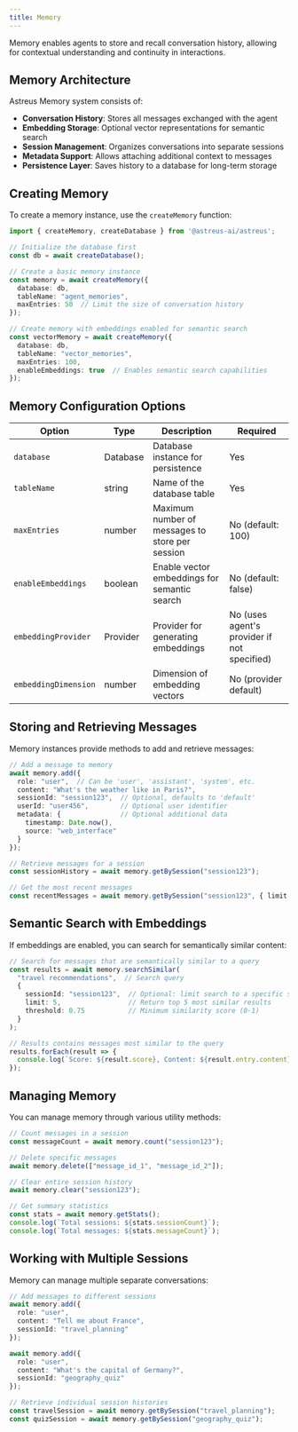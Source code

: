 ```yaml
---
title: Memory
---
```


Memory enables agents to store and recall conversation history, allowing for contextual understanding and continuity in interactions.

## Memory Architecture

Astreus Memory system consists of:

- **Conversation History**: Stores all messages exchanged with the agent
- **Embedding Storage**: Optional vector representations for semantic search
- **Session Management**: Organizes conversations into separate sessions
- **Metadata Support**: Allows attaching additional context to messages
- **Persistence Layer**: Saves history to a database for long-term storage

## Creating Memory

To create a memory instance, use the `createMemory` function:

```typescript
import { createMemory, createDatabase } from '@astreus-ai/astreus';

// Initialize the database first
const db = await createDatabase();

// Create a basic memory instance
const memory = await createMemory({
  database: db,
  tableName: "agent_memories",
  maxEntries: 50  // Limit the size of conversation history
});

// Create memory with embeddings enabled for semantic search
const vectorMemory = await createMemory({
  database: db,
  tableName: "vector_memories",
  maxEntries: 100,
  enableEmbeddings: true  // Enables semantic search capabilities
});
```

## Memory Configuration Options

| Option | Type | Description | Required |
|--------|------|-------------|----------|
| `database` | Database | Database instance for persistence | Yes |
| `tableName` | string | Name of the database table | Yes |
| `maxEntries` | number | Maximum number of messages to store per session | No (default: 100) |
| `enableEmbeddings` | boolean | Enable vector embeddings for semantic search | No (default: false) |
| `embeddingProvider` | Provider | Provider for generating embeddings | No (uses agent's provider if not specified) |
| `embeddingDimension` | number | Dimension of embedding vectors | No (provider default) |

## Storing and Retrieving Messages

Memory instances provide methods to add and retrieve messages:

```typescript
// Add a message to memory
await memory.add({
  role: "user",  // Can be 'user', 'assistant', 'system', etc.
  content: "What's the weather like in Paris?",
  sessionId: "session123",  // Optional, defaults to 'default'
  userId: "user456",        // Optional user identifier
  metadata: {               // Optional additional data
    timestamp: Date.now(),
    source: "web_interface"
  }
});

// Retrieve messages for a session
const sessionHistory = await memory.getBySession("session123");

// Get the most recent messages
const recentMessages = await memory.getBySession("session123", { limit: 10 });
```

## Semantic Search with Embeddings

If embeddings are enabled, you can search for semantically similar content:

```typescript
// Search for messages that are semantically similar to a query
const results = await memory.searchSimilar(
  "travel recommendations",  // Search query
  {
    sessionId: "session123",  // Optional: limit search to a specific session
    limit: 5,                 // Return top 5 most similar results
    threshold: 0.75           // Minimum similarity score (0-1)
  }
);

// Results contains messages most similar to the query
results.forEach(result => {
  console.log(`Score: ${result.score}, Content: ${result.entry.content}`);
});
```

## Managing Memory

You can manage memory through various utility methods:

```typescript
// Count messages in a session
const messageCount = await memory.count("session123");

// Delete specific messages
await memory.delete(["message_id_1", "message_id_2"]);

// Clear entire session history
await memory.clear("session123");

// Get summary statistics
const stats = await memory.getStats();
console.log(`Total sessions: ${stats.sessionCount}`);
console.log(`Total messages: ${stats.messageCount}`);
```

## Working with Multiple Sessions

Memory can manage multiple separate conversations:

```typescript
// Add messages to different sessions
await memory.add({
  role: "user",
  content: "Tell me about France",
  sessionId: "travel_planning"
});

await memory.add({
  role: "user",
  content: "What's the capital of Germany?",
  sessionId: "geography_quiz"
});

// Retrieve individual session histories
const travelSession = await memory.getBySession("travel_planning");
const quizSession = await memory.getBySession("geography_quiz");
``` 